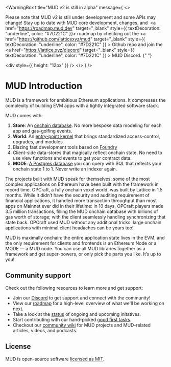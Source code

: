 
<WarningBox
  title="MUD v2 is still in alpha"
  message={
    <>
      <p>
        Please note that MUD v2 is still under development and some APIs may change! Stay up to date with MUD core
        development, changes, and&nbsp;
        <a href="https://roadmap.mud.dev" target="_blank" style={{ textDecoration: "underline", color: "#7D221C" }}>
          roadmap
        </a> by checking out the <a
          href="https://github.com/latticexyz/mud"
          target="_blank"
          style={{ textDecoration: "underline", color: "#7D221C" }}
        >
          Github repo
        </a> and join the <a
          href="https://lattice.xyz/discord"
          target="_blank"
          style={{ textDecoration: "underline", color: "#7D221C" }}
        >
          MUD Discord.
        </a>{" "}
      </p>
      <div style={{ height: "12px" }} />
    </>
  }
/>
<div style={{ display: "flex", justifyContent: "center" }}>
  <div style={{ marginBottom: "24px" }}>
    <Logo />
  </div>
</div>

# MUD Introduction

MUD is a framework for ambitious Ethereum applications. It compresses the complexity of building EVM apps with a tightly integrated software stack.

MUD comes with:

1. **Store**: An [onchain database](store). No more bespoke data modeling for each app and gas-golfing events.
2. **World**: An [entry-point kernel](world) that brings standardized access-control, upgrades, and modules.
3. Blazing fast development tools based on [Foundry](https://github.com/foundry-rs/foundry)
4. Client-side data-stores that magically reflect onchain state. No need to use view functions and events to get your contract data.
5. **MODE**: [A Postgres database](mode) you can query with SQL that reflects your onchain state 1 to 1. Never write an indexer again.

The projects built with MUD speak for themselves: some of the most complex applications on Ethereum have been built with the framework in record time. OPCraft, a fully onchain voxel world, was built by Lattice in 1.5 months. While it didn’t have the security and auditing requirement of financial applications, it handled more transaction throughput than most apps on Mainnet ever did in their lifetime: in 10 days, OPCraft players made 3.5 million transactions, filling the MUD onchain database with billions of gas worth of storage; with the client seamlessly handling synchronizing that state back. OPCraft used MUD without any additional tricks: large onchain applications with minimal client headaches can be yours too!

MUD is maximally onchain: the entire application state lives in the EVM, and the only requirement for clients and frontends is an Ethereum Node or a MODE — a MUD node. You can use all MUD libraries together as a framework and get super-powers, or only pick the parts you like. It’s up to you!

## Community support

Check out the following resources to learn more and get support:

- Join our [Discord](https://lattice.xyz/discord) to get support and connect with the community!
- View our [roadmap](https://roadmap.mud.dev) for a high-level overview of what we'll be working on next.
- Take a look at the [status](https://status.mud.dev) of ongoing and upcoming initatives.
- Start contributing with our hand-picked [good first tasks](https://contribute.mud.dev).
- Checkout our [community wiki](https://community.mud.dev) for MUD projects and MUD-related articles, videos, and podcasts.

## License

MUD is open-source software [licensed as MIT](LICENSE).
